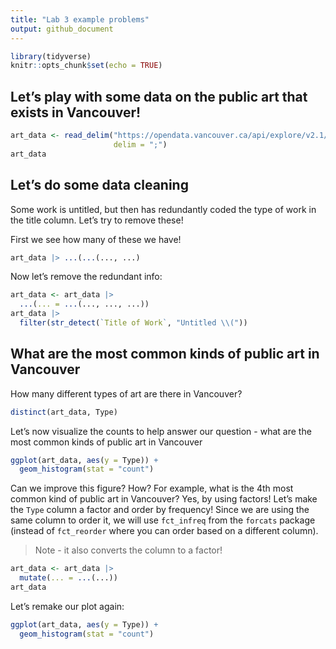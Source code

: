 ```yaml
---
title: "Lab 3 example problems"
output: github_document
---
```


```r
library(tidyverse)
knitr::opts_chunk$set(echo = TRUE)
```

## Let's play with some data on the public art that exists in Vancouver!

```r
art_data <- read_delim("https://opendata.vancouver.ca/api/explore/v2.1/catalog/datasets/public-art/exports/csv?lang=en&timezone=America%2FLos_Angeles&use_labels=true&delimiter=%3B",
                       delim = ";")
art_data
```

## Let's do some data cleaning

Some work is untitled, but then has redundantly coded the type of work in the title column.
Let's try to remove these!

First we see how many of these we have!

```r
art_data |> ...(...(..., ...)
```

Now let's remove the redundant info:

```r
art_data <- art_data |> 
  ...(... = ...(..., ..., ...)) 
art_data |> 
  filter(str_detect(`Title of Work`, "Untitled \\("))
```

## What are the most common kinds of public art in Vancouver

How many different types of art are there in Vancouver?

```r
distinct(art_data, Type)
```

Let's now visualize the counts to help answer our question - what are the most common kinds of public art in Vancouver

```r
ggplot(art_data, aes(y = Type)) +
  geom_histogram(stat = "count")
```

Can we improve this figure? How? For example, what is the 4th most common kind of public art in Vancouver?
Yes, by using factors! Let's make the `Type` column a factor and order by frequency!
Since we are using the same column to order it, we will use `fct_infreq` 
from the `forcats` package (instead of `fct_reorder` where you can order based on a different column).

> Note - it also converts the column to a factor!
```r
art_data <- art_data |> 
  mutate(... = ...(...))
art_data
```

Let's remake our plot again:

```r
ggplot(art_data, aes(y = Type)) +
  geom_histogram(stat = "count")
```
